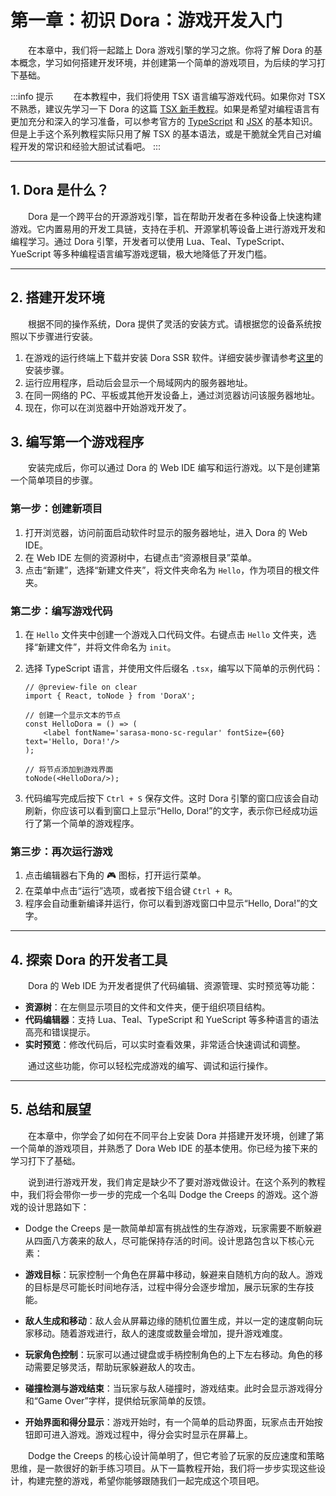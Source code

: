 
# 第一章：初识 Dora：游戏开发入门

&emsp;&emsp;在本章中，我们将一起踏上 Dora 游戏引擎的学习之旅。你将了解 Dora 的基本概念，学习如何搭建开发环境，并创建第一个简单的游戏项目，为后续的学习打下基础。

:::info 提示
&emsp;&emsp;在本教程中，我们将使用 TSX 语言编写游戏代码。如果你对 TSX 不熟悉，建议先学习一下 Dora 的这篇 [TSX 新手教程](/docs/tutorial/Language%20Tutorial/using-tsx)。如果是希望对编程语言有更加充分和深入的学习准备，可以参考官方的 [TypeScript](https://www.typescriptlang.org/) 和 [JSX](https://reactjs.org/docs/introducing-jsx.html) 的基本知识。但是上手这个系列教程实际只用了解 TSX 的基本语法，或是干脆就全凭自己对编程开发的常识和经验大胆试试看吧。
:::

---

## 1. Dora 是什么？

&emsp;&emsp;Dora 是一个跨平台的开源游戏引擎，旨在帮助开发者在多种设备上快速构建游戏。它内置易用的开发工具链，支持在手机、开源掌机等设备上进行游戏开发和编程学习。通过 Dora 引擎，开发者可以使用 Lua、Teal、TypeScript、YueScript 等多种编程语言编写游戏逻辑，极大地降低了开发门槛。

---

## 2. 搭建开发环境

&emsp;&emsp;根据不同的操作系统，Dora 提供了灵活的安装方式。请根据您的设备系统按照以下步骤进行安装。

1. 在游戏的运行终端上下载并安装 Dora SSR 软件。详细安装步骤请参考[这里](/docs/tutorial/quick-start#1-安装)的安装步骤。
2. 运行应用程序，启动后会显示一个局域网内的服务器地址。
3. 在同一网络的 PC、平板或其他开发设备上，通过浏览器访问该服务器地址。
4. 现在，你可以在浏览器中开始游戏开发了。

## 3. 编写第一个游戏程序

&emsp;&emsp;安装完成后，你可以通过 Dora 的 Web IDE 编写和运行游戏。以下是创建第一个简单项目的步骤。

### 第一步：创建新项目

1. 打开浏览器，访问前面启动软件时显示的服务器地址，进入 Dora 的 Web IDE。
2. 在 Web IDE 左侧的资源树中，右键点击“资源根目录”菜单。
3. 点击“新建”，选择“新建文件夹”，将文件夹命名为 `Hello`，作为项目的根文件夹。

### 第二步：编写游戏代码

1. 在 `Hello` 文件夹中创建一个游戏入口代码文件。右键点击 `Hello` 文件夹，选择“新建文件”，并将文件命名为 `init`。
2. 选择 TypeScript 语言，并使用文件后缀名 `.tsx`，编写以下简单的示例代码：

	```tsx title="Hello/init.tsx"
	// @preview-file on clear
	import { React, toNode } from 'DoraX';

	// 创建一个显示文本的节点
	const HelloDora = () => (
		<label fontName='sarasa-mono-sc-regular' fontSize={60} text='Hello, Dora!'/>
	);

	// 将节点添加到游戏界面
	toNode(<HelloDora/>);
	```

3. 代码编写完成后按下 `Ctrl + S` 保存文件。这时 Dora 引擎的窗口应该会自动刷新，你应该可以看到窗口上显示“Hello, Dora!”的文字，表示你已经成功运行了第一个简单的游戏程序。

### 第三步：再次运行游戏

1. 点击编辑器右下角的 🎮 图标，打开运行菜单。
2. 在菜单中点击“运行”选项，或者按下组合键 `Ctrl + R`。
3. 程序会自动重新编译并运行，你可以看到游戏窗口中显示“Hello, Dora!”的文字。

---

## 4. 探索 Dora 的开发者工具

&emsp;&emsp;Dora 的 Web IDE 为开发者提供了代码编辑、资源管理、实时预览等功能：

- **资源树**：在左侧显示项目的文件和文件夹，便于组织项目结构。
- **代码编辑器**：支持 Lua、Teal、TypeScript 和 YueScript 等多种语言的语法高亮和错误提示。
- **实时预览**：修改代码后，可以实时查看效果，非常适合快速调试和调整。

&emsp;&emsp;通过这些功能，你可以轻松完成游戏的编写、调试和运行操作。

---

## 5. 总结和展望

&emsp;&emsp;在本章中，你学会了如何在不同平台上安装 Dora 并搭建开发环境，创建了第一个简单的游戏项目，并熟悉了 Dora Web IDE 的基本使用。你已经为接下来的学习打下了基础。

&emsp;&emsp;说到进行游戏开发，我们肯定是缺少不了要对游戏做设计。在这个系列的教程中，我们将会带你一步一步的完成一个名叫 Dodge the Creeps 的游戏。这个游戏的设计思路如下：

* Dodge the Creeps 是一款简单却富有挑战性的生存游戏，玩家需要不断躲避从四面八方袭来的敌人，尽可能保持存活的时间。设计思路包含以下核心元素：

* **游戏目标**：玩家控制一个角色在屏幕中移动，躲避来自随机方向的敌人。游戏的目标是尽可能长时间地存活，过程中得分会逐步增加，展示玩家的生存技能。

* **敌人生成和移动**：敌人会从屏幕边缘的随机位置生成，并以一定的速度朝向玩家移动。随着游戏进行，敌人的速度或数量会增加，提升游戏难度。

* **玩家角色控制**：玩家可以通过键盘或手柄控制角色的上下左右移动。角色的移动需要足够灵活，帮助玩家躲避敌人的攻击。

* **碰撞检测与游戏结束**：当玩家与敌人碰撞时，游戏结束。此时会显示游戏得分和“Game Over”字样，提供给玩家简单的反馈。

* **开始界面和得分显示**：游戏开始时，有一个简单的启动界面，玩家点击开始按钮即可进入游戏。游戏过程中，得分会实时显示在屏幕上。

&emsp;&emsp;Dodge the Creeps 的核心设计简单明了，但它考验了玩家的反应速度和策略思维，是一款很好的新手练习项目。从下一篇教程开始，我们将一步步实现这些设计，构建完整的游戏，希望你能够跟随我们一起完成这个项目吧。
